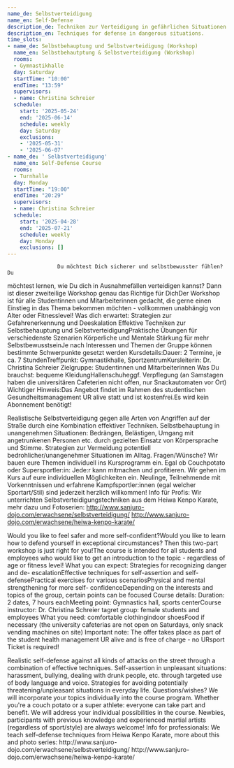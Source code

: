 ```yaml
---
name_de: Selbstverteidigung
name_en: Self-Defense
description_de: Techniken zur Verteidigung in gefährlichen Situationen.
description_en: Techniques for defense in dangerous situations.
time_slots:
- name_de: Selbstbehauptung und Selbstverteidigung (Workshop)
  name_en: Selbstbehautptung & Selbstverteidigung (Workshop)
  rooms:
  - Gymnastikhalle
  day: Saturday
  startTime: "10:00"
  endTime: "13:59"
  supervisors:
  - name: Christina Schreier
  schedule:
    start: '2025-05-24'
    end: '2025-06-14'
    schedule: weekly
    day: Saturday
    exclusions:
    - '2025-05-31'
    - '2025-06-07'
- name_de: ' Selbstverteidigung'
  name_en: Self-Defense Course
  rooms:
  - Turnhalle
  day: Monday
  startTime: "19:00"
  endTime: "20:29"
  supervisors:
  - name: Christina Schreier
  schedule:
    start: '2025-04-28'
    end: '2025-07-21'
    schedule: weekly
    day: Monday
    exclusions: []
---
```


<Locale value="de">
 

                    Du möchtest Dich sicherer und selbstbewusster fühlen? Du
möchtest lernen, wie Du dich in Ausnahmefällen verteidigen kannst?  Dann ist
dieser zweiteilige Workshop genau das Richtige für DichDer Workshop ist für alle
Studentinnen und Mitarbeiterinnen gedacht, die gerne einen Einstieg in das Thema
bekommen möchten - vollkommen unabhängig von Alter oder Fitnesslevel!     Was
dich erwartet:  Strategien zur Gefahrenerkennung und Deeskalation Effektive
Techniken zur Selbstbehauptung und SelbstverteidigungPraktische Übungen für
verschiedenste Szenarien Körperliche und Mentale Stärkung für mehr
SelbstbewusstseinJe nach Interessen und Themen der Gruppe können bestimmte
Schwerpunkte gesetzt werden    Kursdetails:Dauer: 2 Termine, je ca. 7
StundenTreffpunkt: Gymnastikhalle, SportzentrumKursleiterin: Dr. Christina
Schreier Zielgruppe: Studentinnen und Mitarbeiterinnen    Was Du brauchst:
bequeme KleidungHallenschuheggf. Verpflegung (an Samstagen haben die
universitären Cafeterien nicht offen, nur Snackautomaten vor Ort)      Wichtiger
Hinweis:Das Angebot findet im Rahmen des studentischen Gesundheitsmanagement UR
alive statt und ist kostenfrei.Es wird kein Abonnement benötigt! 

 Realistische Selbstverteidigung gegen alle Arten von Angriffen auf der Straße
durch eine Kombination effektiver Techniken. Selbstbehauptung in unangenehmen
Situationen: Bedrängen, Belästigen, Umgang mit angetrunkenen Personen etc. durch
gezielten Einsatz von Körpersprache und Stimme. Strategien zur Vermeidung
potentiell bedrohlicher/unangenehmer Situationen im Alltag. Fragen/Wünsche? Wir
bauen eure Themen individuell ins Kursprogramm ein. Egal ob Couchpotato oder
Supersportler:in: Jede:r kann mitmachen und profitieren. Wir gehen im Kurs auf
eure individuellen Möglichkeiten ein. Neulinge, Teilnehmende mit Vorkenntnissen
und erfahrene Kampfsportler:innen (egal welcher Sportart/Stil) sind jederzeit
herzlich willkommen! Info für Profis: Wir unterrichten
Selbstverteidigungstechniken aus dem Heiwa Kenpo Karate, mehr dazu und
Fotoserien: http://www.sanjuro-dojo.com/erwachsene/selbstverteidigung/
http://www.sanjuro-dojo.com/erwachsene/heiwa-kenpo-karate/

</Locale>
<Locale value="en">
 

 Would you like to feel safer and more self-confident?Would you like to learn how
to defend yourself in exceptional circumstances?   Then this two-part workshop
is just right for you!The course is intended for all students and employees who
would like to get an introduction to the topic - regardless of age or fitness
level!   What you can expect:   Strategies for recognizing danger and de-
escalationEffective techniques for self-assertion and self-defensePractical
exercises for various scenariosPhysical and mental strengthening for more self-
confidenceDepending on the interests and topics of the group, certain points can
be focused     Course details:   Duration: 2 dates, 7 hours eachMeeting point:
Gymnastics hall, sports centerCourse instructor: Dr. Christina Schreier tagret
group: female students and employees    What you need:  comfortable
clothingindoor shoesFood if necessary (the university cafeterias are not open on
Saturdays, only snack vending machines on site)    Important note:   The offer
takes place as part of the student health management UR alive and is free of
charge - no URsport Ticket is required! 

 Realistic self-defense against all kinds of attacks on the street through a
combination of effective techniques. Self-assertion in unpleasant situations:
harassment, bullying, dealing with drunk people, etc. through targeted use of
body language and voice. Strategies for avoiding potentially
threatening/unpleasant situations in everyday life. Questions/wishes? We will
incorporate your topics individually into the course program. Whether you're a
couch potato or a super athlete: everyone can take part and benefit. We will
address your individual possibilities in the course. Newbies, participants with
previous knowledge and experienced martial artists (regardless of sport/style)
are always welcome! Info for professionals: We teach self-defense techniques
from Heiwa Kenpo Karate, more about this and photo series: http://www.sanjuro-
dojo.com/erwachsene/selbstverteidigung/ http://www.sanjuro-
dojo.com/erwachsene/heiwa-kenpo-karate/

</Locale>
